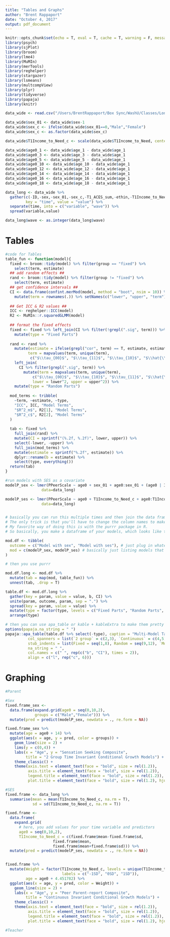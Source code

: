 ```yaml
---
title: "Tables and Graphs"
author: "Brent Rappaport"
date: "October 4, 2017"
output: pdf_document
---
```


```r
knitr::opts_chunk$set(echo = T, eval = T, cache = T, warning = F, message = F)
library(psych)
library(sjPlot)
library(broom)
library(lme4)
library(MuMIn)
library(merTools)
library(reghelper)
library(stargazer)
library(lsmeans)
library(multcompView)
library(plyr)
library(tidyverse)
library(papaja)
library(knitr)

data_wide <- read.csv("/Users/BrentRappaport/Box Sync/WashU/Classes/Longtudinal Methods/1-descriptives-and-graphs-brappaport/Rappaport_data.csv")

data_wide$sex_01 <- data_wide$sex-1
data_wide$sex_c <- ifelse(data_wide$sex_01==0,"Male","Female")
data_wide$sex_c <- as.factor(data_wide$sex_c)

data_wide$T1Income_to_Need_c <- scale(data_wide$T1Income_to_Need, center=T, scale=F)

data_wide$age0_1 <- data_wide$age_1 - data_wide$age_1
data_wide$age0_3 <- data_wide$age_3 - data_wide$age_1
data_wide$age0_5 <- data_wide$age_5 - data_wide$age_1
data_wide$age0_10 <- data_wide$age_10 - data_wide$age_1
data_wide$age0_12 <- data_wide$age_12 - data_wide$age_1
data_wide$age0_14 <- data_wide$age_14 - data_wide$age_1
data_wide$age0_16 <- data_wide$age_16 - data_wide$age_1
data_wide$age0_18 <- data_wide$age_18 - data_wide$age_1

data_long <- data_wide %>% 
  gather(c(-ID,-sex,-sex_01,-sex_c,-T1_ACES_sum,-ethin,-T1Income_to_Need,-T1Income_to_Need_c,-IQ), 
         key = "time", value = "value") %>% 
  separate(time, into = c("variable", "wave")) %>%
  spread(variable,value)

data_long$wave <- as.integer(data_long$wave)
```

# Tables
```r
#code for Tables
table_fun <- function(model){
  fixed <- broom::tidy(model) %>% filter(group == "fixed") %>%
    select(term, estimate) 
  ## add random effects ##
  rand <- broom::tidy(model) %>% filter(group != "fixed") %>%
    select(term, estimate)
  ## get confidence intervals ##
  CI <- data.frame(confint.merMod(model, method = "boot", nsim = 10)) %>%
    mutate(term = rownames(.)) %>% setNames(c("lower", "upper", "term"))
  
  ## Get ICC & R2 values ##
  ICC <- reghelper::ICC(model)
  R2 <- MuMIn::r.squaredGLMM(model)
  
  ## format the fixed effects
  fixed <- fixed %>% left_join(CI %>% filter(!grepl(".sig", term))) %>%
    mutate(type = "Fixed Parts")
  
  rand <- rand %>%
    mutate(estimate = ifelse(grepl("cor", term) == T, estimate, estimate^2),
          term = mapvalues(term, unique(term), 
           c("$\\tau_{00}$", "$\\tau_{11}$", "$\\tau_{10}$", "$\\hat{\\sigma^2}$"))) %>%
    left_join(
      CI %>% filter(grepl(".sig", term)) %>%
        mutate(term = mapvalues(term, unique(term), 
            c("$\\tau_{00}$", "$\\tau_{10}$", "$\\tau_{11}$", "$\\hat{\\sigma^2}$")),
            lower = lower^2, upper = upper^2)) %>%
    mutate(type = "Random Parts")
  
  mod_terms <- tribble(
    ~term, ~estimate, ~type,
    "ICC", ICC, "Model Terms",
    "$R^2_m$", R2[1], "Model Terms",
    "$R^2_c$", R2[2], "Model Terms"
  )
  
  tab <- fixed %>%
    full_join(rand) %>%
    mutate(CI = sprintf("(%.2f, %.2f)", lower, upper)) %>%
    select(-lower, -upper) %>%
    full_join(mod_terms) %>%
    mutate(estimate = sprintf("%.2f", estimate)) %>%
    dplyr::rename(b = estimate) %>%
    select(type, everything())
  return(tab)
}
```

```r
#run models with SES as a covariate
modelP_sex <- lmer(PPeerScale ~ age0 + sex_01 + age0:sex_01 + (age0 | ID), 
                data=data_long)

modelP_ses <- lmer(PPeerScale ~ age0 + T1Income_to_Need_c + age0:T1Income_to_Need_c + (age0 | ID), 
                data=data_long)


# basically you can run this multiple times and then join the data frames together. 
# The only trick is that you'll have to change the column names to make sure they are distinct.
# My favorite way of doing this is with the purrr package in R.
# So basically, you make a dataframe of your models, which looks like this:

mod.df <- tibble(
  outcome = c("Model with sex", "Model with ses"), # just plug in whatever name for your outcome
  mod = c(modelP_sex, modelP_ses) # basically just listing models that correspond to your outcomes
)

# then you use purrr

mod.df.long <- mod.df %>%
  mutate(tab = map(mod, table_fun)) %>%
  unnest(tab, .drop = T) 

table.df <- mod.df.long %>%
  gather(key = param, value = value, b, CI) %>%
  unite(param, outcome, param, sep = ".") %>%
  spread(key = param, value = value) %>%
  mutate(type = factor(type, levels = c("Fixed Parts", "Random Parts", "Model Terms"))) %>%
  arrange(type)

# then you can use apa_table or kable + kableExtra to make them pretty
options(papaja.na_string = " ")
papaja::apa_table(table.df %>% select(-type), caption = "Multi-Model Table",
          col_spanners = list(`2 group` = c(2,3), `Continuous` = c(4,5)),
          stub_indents = list(Fixed = seq(1,8), Random = seq(9,12), `Model Terms` = seq(13,15)),
          na_string = " ", 
          col.names = c(" ", rep(c("b", "CI"), times = 2)),
          align = c("l", rep("c", 6)))
```

# Graphing
```r
#Parent

#Sex
fixed.frame_sex <- 
  data.frame(expand.grid(age0 = seq(0,10,2), 
             groups = c("Male","Female"))) %>%
  mutate(pred = predict(modelP_sex, newdata = ., re.form = NA))

fixed.frame_sex %>%
  mutate(age = age0 + 14) %>%
  ggplot(aes(x = age, y = pred, color = groups)) +
    geom_line(size = 2) + 
    lims(y = c(0,4)) +
    labs(x = "Age", y = "Sensation Seeking Composite",
         title = "2 Group Time Invariant Conditional Growth Models") +
    theme_classic() +
    theme(axis.text = element_text(face = "bold", size = rel(1.2)),
          axis.title = element_text(face = "bold", size = rel(1.2)),
          legend.title = element_text(face = "bold", size = rel(1.2)),
          plot.title = element_text(face = "bold", size = rel(1.2), hjust = .5))

#SES
fixed.frame <- data_long %>%
  summarise(mean = mean(T1Income_to_Need_c, na.rm = T), 
            sd = sd(T1Income_to_Need_c, na.rm = T))

fixed.frame <- 
  data.frame(
    expand.grid(
      # here, you add values for your time variable and predictors
      age0 = seq(0,10,2), 
      T1Income_to_Need_c = c(fixed.frame$mean-fixed.frame$sd,
                     fixed.frame$mean,
                     fixed.frame$mean+fixed.frame$sd))) %>%
  mutate(pred = predict(modelP_ses, newdata = ., re.form = NA))


fixed.frame %>%
  mutate(Weight = factor(T1Income_to_Need_c, levels = unique(T1Income_to_Need_c), 
                         labels = c("-1SD", "0SD", "1SD")),
         age = age0 + 4.451782) %>%
  ggplot(aes(x = age, y = pred, color = Weight)) +
    geom_line(size = 2) + 
    labs(x = "Age", y = "Peer Parent-report Composite",
         title = "Continuous Invariant Conditional Growth Models") +
    theme_classic() +
    theme(axis.text = element_text(face = "bold", size = rel(1.2)),
          axis.title = element_text(face = "bold", size = rel(1.2)),
          legend.title = element_text(face = "bold", size = rel(1.2)),
          plot.title = element_text(face = "bold", size = rel(1.2), hjust = .5))

#Teacher
```


